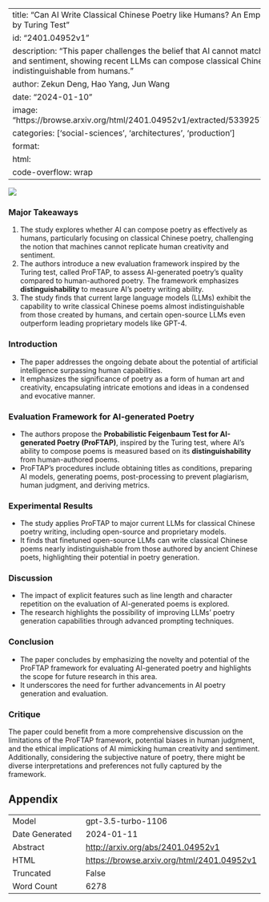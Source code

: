 
---
title: "Can AI Write Classical Chinese Poetry like Humans? An Empirical Study Inspired by Turing Test"
id: "2401.04952v1"
description: "This paper challenges the belief that AI cannot match human creativity and sentiment, showing recent LLMs can compose classical Chinese poetry indistinguishable from humans."
author: Zekun Deng, Hao Yang, Jun Wang
date: "2024-01-10"
image: "https://browse.arxiv.org/html/2401.04952v1/extracted/5339257/fig/yan_ratio.png"
categories: ['social-sciences', 'architectures', 'production']
format:
  html:
    code-overflow: wrap
---

![](https://browse.arxiv.org/html/2401.04952v1/extracted/5339257/fig/yan_ratio.png)

### Major Takeaways
1. The study explores whether AI can compose poetry as effectively as humans, particularly focusing on classical Chinese poetry, challenging the notion that machines cannot replicate human creativity and sentiment.
2. The authors introduce a new evaluation framework inspired by the Turing test, called ProFTAP, to assess AI-generated poetry's quality compared to human-authored poetry. The framework emphasizes **distinguishability** to measure AI's poetry writing ability.
3. The study finds that current large language models (LLMs) exhibit the capability to write classical Chinese poems almost indistinguishable from those created by humans, and certain open-source LLMs even outperform leading proprietary models like GPT-4.

### Introduction
- The paper addresses the ongoing debate about the potential of artificial intelligence surpassing human capabilities.
- It emphasizes the significance of poetry as a form of human art and creativity, encapsulating intricate emotions and ideas in a condensed and evocative manner.

### Evaluation Framework for AI-generated Poetry
- The authors propose the **Probabilistic Feigenbaum Test for AI-generated Poetry (ProFTAP)**, inspired by the Turing test, where AI's ability to compose poems is measured based on its **distinguishability** from human-authored poems.
- ProFTAP's procedures include obtaining titles as conditions, preparing AI models, generating poems, post-processing to prevent plagiarism, human judgment, and deriving metrics.

### Experimental Results
- The study applies ProFTAP to major current LLMs for classical Chinese poetry writing, including open-source and proprietary models.
- It finds that finetuned open-source LLMs can write classical Chinese poems nearly indistinguishable from those authored by ancient Chinese poets, highlighting their potential in poetry generation.

### Discussion
- The impact of explicit features such as line length and character repetition on the evaluation of AI-generated poems is explored.
- The research highlights the possibility of improving LLMs' poetry generation capabilities through advanced prompting techniques.

### Conclusion
- The paper concludes by emphasizing the novelty and potential of the ProFTAP framework for evaluating AI-generated poetry and highlights the scope for future research in this area.
- It underscores the need for further advancements in AI poetry generation and evaluation.

### Critique
The paper could benefit from a more comprehensive discussion on the limitations of the ProFTAP framework, potential biases in human judgment, and the ethical implications of AI mimicking human creativity and sentiment. Additionally, considering the subjective nature of poetry, there might be diverse interpretations and preferences not fully captured by the framework.

## Appendix

|          |          |
|----------|----------|
| Model     | gpt-3.5-turbo-1106       |
| Date Generated     | 2024-01-11       |
| Abstract | [http://arxiv.org/abs/2401.04952v1](http://arxiv.org/abs/2401.04952v1)        |
| HTML     | [https://browse.arxiv.org/html/2401.04952v1](https://browse.arxiv.org/html/2401.04952v1)       |
| Truncated       | False       |
| Word Count       | 6278       |
